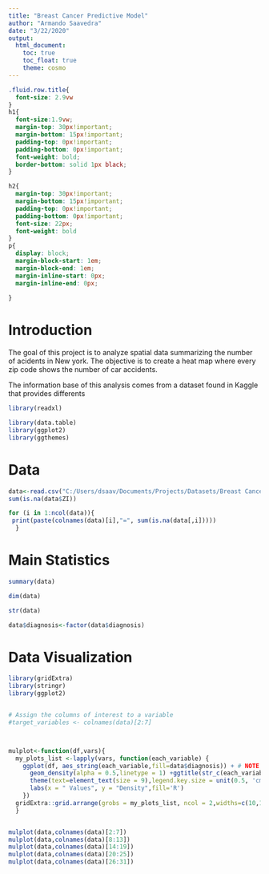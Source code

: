 ```yaml
---
title: "Breast Cancer Predictive Model"
author: "Armando Saavedra"
date: "3/22/2020"
output:
  html_document:
    toc: true
    toc_float: true
    theme: cosmo
---
```




```css
.fluid.row.title{
  font-size: 2.9vw
}
h1{
  font-size:1.9vw;
  margin-top: 30px!important;
  margin-bottom: 15px!important;
  padding-top: 0px!important;
  padding-bottom: 0px!important;
  font-weight: bold;
  border-bottom: solid 1px black;
}

h2{
  margin-top: 30px!important;
  margin-bottom: 15px!important;
  padding-top: 0px!important;
  padding-bottom: 0px!important;
  font-size: 22px;
  font-weight: bold
}
p{
  display: block;
  margin-block-start: 1em;
  margin-block-end: 1em;
  margin-inline-start: 0px;
  margin-inline-end: 0px;
  
}

```


<style>
.list-group-item.active, .list-group-item.active:focus, .list-group-item.active:hover {
    background-color: black;
}
</style>

# Introduction

The goal of this project is to analyze spatial data summarizing the number of acidents in New york. The objective is to create a heat map where every zip code shows the number of car accidents.

The information base of this analysis comes from a dataset found in Kaggle that provides differents 



```r
library(readxl)

library(data.table)
library(ggplot2)
library(ggthemes)

```
# Data

```r
data<-read.csv("C:/Users/dsaav/Documents/Projects/Datasets/Breast Cancer Prediction/data.csv",header = TRUE)
sum(is.na(data$ZI))

```
```r
for (i in 1:ncol(data)){
 print(paste(colnames(data)[i],"=", sum(is.na(data[,i]))))
  }

```


# Main Statistics
```r
summary(data)

```
```r
dim(data)

```
```r
str(data)

```


```r
data$diagnosis<-factor(data$diagnosis)

```




# Data Visualization

```r
library(gridExtra)
library(stringr)
library(ggplot2)


# Assign the columns of interest to a variable
#target_variables <- colnames(data)[2:7]



mulplot<-function(df,vars){
  my_plots_list <-lapply(vars, function(each_variable) {
    ggplot(df, aes_string(each_variable,fill=data$diagnosis)) + # NOTE - aes_string rather than aes
      geom_density(alpha = 0.5,linetype = 1) +ggtitle(str_c(each_variable))+
      theme(text=element_text(size = 9),legend.key.size = unit(0.5, 'cm'))+
      labs(x = " Values", y = "Density",fill='R')
    })
  gridExtra::grid.arrange(grobs = my_plots_list, ncol = 2,widths=c(10,10))
  }


mulplot(data,colnames(data)[2:7])
mulplot(data,colnames(data)[8:13])
mulplot(data,colnames(data)[14:19])
mulplot(data,colnames(data)[20:25])
mulplot(data,colnames(data)[26:31])



```



